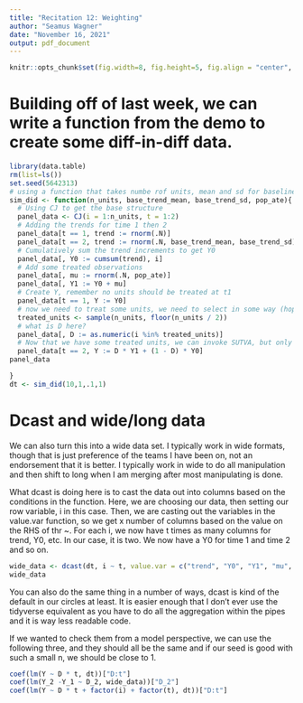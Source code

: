 ---
title: "Recitation 12: Weighting"
author: "Seamus Wagner"
date: "November 16, 2021"
output: pdf_document
---
```{r setup, include=FALSE}
knitr::opts_chunk$set(fig.width=8, fig.height=5, fig.align = "center", echo=T, warning=FALSE, message=FALSE)
```
# Building off of last week, we can write a function from the demo to create some diff-in-diff data. 

```{r}
library(data.table)
rm(list=ls())
set.seed(5642313)
# using a function that takes numbe rof units, mean and sd for baseline, and the populatio nate
sim_did <- function(n_units, base_trend_mean, base_trend_sd, pop_ate){
  # Using CJ to get the base structure
  panel_data <- CJ(i = 1:n_units, t = 1:2)
  # Adding the trends for time 1 then 2
  panel_data[t == 1, trend := rnorm(.N)]
  panel_data[t == 2, trend := rnorm(.N, base_trend_mean, base_trend_sd)]
  # Cumulatively sum the trend increments to get Y0
  panel_data[, Y0 := cumsum(trend), i]
  # Add some treated observations
  panel_data[, mu := rnorm(.N, pop_ate)]
  panel_data[, Y1 := Y0 + mu]
  # Create Y, remember no units should be treated at t1
  panel_data[t == 1, Y := Y0]
  # now we need to treat some units, we need to select in some way (hopefully randomized)
  treated_units <- sample(n_units, floor(n_units / 2))
  # what is D here?
  panel_data[, D := as.numeric(i %in% treated_units)]
  # Now that we have some treated units, we can invoke SUTVA, but only for t2 and t3 if we were to include it (but we very seldom see this in practice)
  panel_data[t == 2, Y := D * Y1 + (1 - D) * Y0]
panel_data

}
dt <- sim_did(10,1,.1,1)
```

# Dcast and wide/long data

We can also turn this into a wide data set. I typically work in wide formats, though that is just preference of the teams I have been on, not an endorsement that it is better. I typically work in wide to do all manipulation and then shift to long when I am merging after most manipulating is done. 

What dcast is doing here is to cast the data out into columns based on the conditions in the function. Here, we are choosing our data, then setting our row variable, i in this case. Then, we are casting out the variables in the value.var function, so we get x number of columns based on the value on the RHS of thr ~. For each i, we now have t times as many columns for trend, Y0, etc. In our case, it is two. We now have a Y0 for time 1 and time 2 and so on. 

```{r}
wide_data <- dcast(dt, i ~ t, value.var = c("trend", "Y0", "Y1", "mu", "D", "Y"))
wide_data
```

You can also do the same thing in a number of ways, dcast is kind of the default in our circles at least. It is easier enough that I don't ever use the tidyverse equivalent as you have to do all the aggregation within the pipes and it is way less readable code. 

If we wanted to check them from a model perspective, we can use the following three, and they should all be the same and if our seed is good with such a small n, we should be close to 1. 
```{r}
coef(lm(Y ~ D * t, dt))["D:t"]
coef(lm(Y_2 -Y_1 ~ D_2, wide_data))["D_2"]
coef(lm(Y ~ D * t + factor(i) + factor(t), dt))["D:t"]
```
